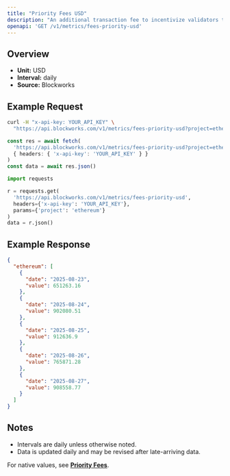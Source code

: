 ```yaml
---
title: "Priority Fees USD"
description: "An additional transaction fee to incentivize validators to prioritize and execute transactions."
openapi: 'GET /v1/metrics/fees-priority-usd'
---
```


## Overview

- **Unit:** USD
- **Interval:** daily
- **Source:** Blockworks

## Example Request

<CodeGroup>

```bash cURL
curl -H "x-api-key: YOUR_API_KEY" \
  "https://api.blockworks.com/v1/metrics/fees-priority-usd?project=ethereum"
```

```typescript TypeScript
const res = await fetch(
  'https://api.blockworks.com/v1/metrics/fees-priority-usd?project=ethereum',
  { headers: { 'x-api-key': 'YOUR_API_KEY' } }
)
const data = await res.json()
```

```python Python
import requests

r = requests.get(
  'https://api.blockworks.com/v1/metrics/fees-priority-usd',
  headers={'x-api-key': 'YOUR_API_KEY'},
  params={'project': 'ethereum'}
)
data = r.json()
```

</CodeGroup>

## Example Response

```json
{
  "ethereum": [
    {
      "date": "2025-08-23",
      "value": 651263.16
    },
    {
      "date": "2025-08-24",
      "value": 902080.51
    },
    {
      "date": "2025-08-25",
      "value": 912636.9
    },
    {
      "date": "2025-08-26",
      "value": 765871.28
    },
    {
      "date": "2025-08-27",
      "value": 908558.77
    }
  ]
}
```

## Notes
- Intervals are daily unless otherwise noted.
- Data is updated daily and may be revised after late-arriving data.


<Note>For native values, see **[Priority Fees](./fees-priority)**.</Note>